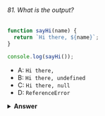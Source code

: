 ###### 81. What is the output?

```javascript
function sayHi(name) {
  return `Hi there, ${name}`;
}

console.log(sayHi());
```

- A: `Hi there,`
- B: `Hi there, undefined`
- C: `Hi there, null`
- D: `ReferenceError`

<details>
<summary>
<b>Answer</b>
</summary>

#### Answer: B

By default, arguments have the value of `undefined`, unless a value has been passed to the function. In this case, we didn't pass a value for the `name` argument. `name` is equal to `undefined` which gets logged.

In ES6, we can overwrite this default `undefined` value with default parameters. For example:

`function sayHi(name = "Lydia") { ... }`

In this case, if we didn't pass a value or if we passed `undefined`, `name` would always be equal to the string `Lydia`

</details>
